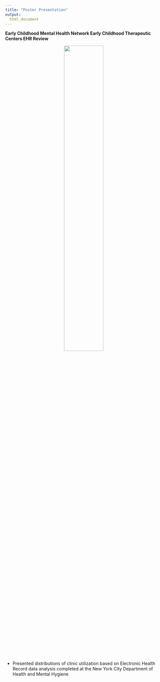 ```yaml
---
title: "Poster Presentation"
output: 
  html_document
---
```


**Early Childhood Mental Health Network Early Childhood Therapeutic Centers EHR Review**

<center><img src="TS_EHR_Poster_FINAL.png" style="width:50%"></center>

* Presented distributions of clinic utilization based on Electronic Health Record data analysis completed at the New York City Department of Health and Mental Hygiene 